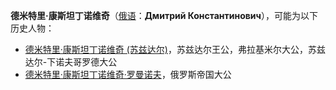 '''德米特里·康斯坦丁诺维奇'''（[[俄语|俄语]]：'''Дмитрий Константинович'''），可能为以下历史人物：

*[[德米特里·康斯坦丁诺维奇_(苏兹达尔)|德米特里·康斯坦丁诺维奇 (苏兹达尔)]]，苏兹达尔王公，弗拉基米尔大公，苏兹达尔-下诺夫哥罗德大公
*[[德米特里·康斯坦丁诺维奇·罗曼诺夫|德米特里·康斯坦丁诺维奇·罗曼诺夫]]，俄罗斯帝国大公

{{disambig|K|Cat=俄语译名消歧义}}